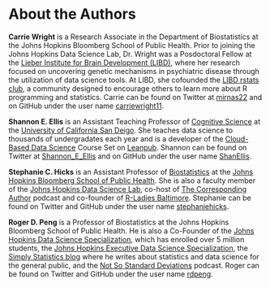 # About the Authors {-}


**Carrie Wright** is a Research Associate in the Department of Biostatistics at the Johns Hopkins Bloomberg School of Public Health. Prior to joining the Johns Hopkins Data Science Lab, Dr. Wright was a Posdoctoral Fellow at the [Lieber Institute for Brain Development (LIBD)](https://www.libd.org/), where her research focused on uncovering genetic mechanisms in psychiatric disease through the utilization of data science tools. At LIBD, she cofounded the [LIBD rstats club](http://research.libd.org/rstatsclub/), a community designed to encourage others to learn more about R programming and statistics. Carrie can be found on Twitter at [mirnas22](https://twitter.com/mirnas22) and on GitHub under the user name [carriewright11](https://github.com/carriewright11).


**Shannon E. Ellis** is an Assistant Teaching Professor of [Cognitive Science](http://www.cogsci.ucsd.edu) at the [University of California San Deigo](https://ucsd.edu). She teaches data science to thousands of undergradates each year and is a developer of the [Cloud-Based Data Science](https://www.clouddatascience.org) Course Set on [Leanpub](https://leanpub.com/universities/set/jhu/cloud-based-data-science). Shannon can be found on Twitter at [Shannon_E_Ellis](https://twitter.com/Shannon_E_Ellis) and on GitHub under the user name [ShanEllis](https://github.com/shanellis).


**Stephanie C. Hicks** is an Assistant Professor of [Biostatistics](https://www.jhsph.edu/departments/biostatistics) at the [Johns Hopkins Bloomberg School of Public Health](https://www.jhsph.edu). She is also a faculty member of the [Johns Hopkins Data Science Lab](http://jhudatascience.org), co-host of [The Corresponding Author](https://twitter.com/CorrespondAuth) podcast and co-founder of [R-Ladies Baltimore](https://rladies-baltimore.github.io). Stephanie can be found on Twitter and GitHub under the user name [stephaniehicks](https://twitter.com/stephaniehicks).


**Roger D. Peng** is a Professor of Biostatistics at the Johns Hopkins Bloomberg School of Public Health. He is also a Co-Founder of the [Johns Hopkins Data Science Specialization](http://www.coursera.org/specialization/jhudatascience/1), which has enrolled over 5 million students, the [Johns Hopkins Executive Data Science Specialization](https://www.coursera.org/specializations/executive-data-science), the [Simply Statistics blog](http://simplystatistics.org/) where he writes about statistics and data science for the general public, and the [Not So Standard Deviations](https://soundcloud.com/nssd-podcast) podcast. Roger can be found on Twitter and GitHub under the user name [rdpeng](https://twitter.com/rdpeng).

